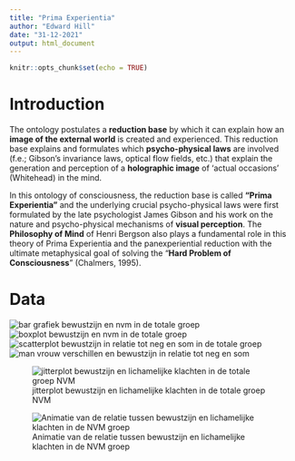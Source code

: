 ```yaml
---
title: "Prima Experientia"
author: "Edward Hill"
date: "31-12-2021"
output: html_document
---
```


```r
knitr::opts_chunk$set(echo = TRUE)
```

# **Introduction**

The ontology postulates a **reduction base** by which it can  explain how an **image of the external world** is created and experienced. This reduction base explains and formulates which **psycho-physical laws** are involved (f.e.; Gibson's invariance laws, optical flow fields, etc.) that explain the generation and perception of a **holographic image** of 'actual occasions' (Whitehead) in the mind. 

In this ontology of consciousness, the reduction base is called **"Prima Experientia"** and the underlying crucial psycho-physical laws were first formulated by the late psychologist James Gibson and his work on the nature and psycho-physical mechanisms of **visual perception**. The **Philosophy of Mind** of Henri Bergson also plays a fundamental role in this theory of Prima Experientia and the panexperiential reduction with the ultimate metaphysical goal of solving the "**Hard Problem of Consciousness**" (Chalmers, 1995). 


# **Data**

![bar grafiek bewustzijn en nvm in de totale groep](https://raw.githubusercontent.com/EdwardHill15/Data/main/Prima%20Experientia/bar_t_earthly.png)
![boxplot bewustzijn en nvm in de totale groep](https://raw.githubusercontent.com/EdwardHill15/Data/main/Prima%20Experientia/boxplot_t_natural.png)
![scatterplot bewustzijn in relatie tot neg en som in de totale groep](https://raw.githubusercontent.com/EdwardHill15/Data/main/Prima%20Experientia/Scatter_t_natural.png)
![man vrouw verschillen en bewustzijn in relatie tot neg en som](https://raw.githubusercontent.com/EdwardHill15/Data/main/Prima%20Experientia/Scatter_mf_natural.png)


![jitterplot bewustzijn en lichamelijke klachten in de totale groep NVM](https://raw.githubusercontent.com/EdwardHill15/Data/main/Prima%20Experientia/jitter_som.png)

![Animatie van de relatie tussen bewustzijn en lichamelijke klachten in de NVM groep](https://raw.githubusercontent.com/EdwardHill15/Data/main/Prima%20Experientia/bewustzijn_som.gif)




